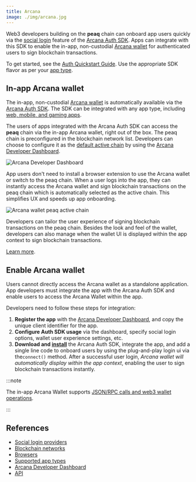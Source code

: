 ```yaml
---
title: Arcana
image: ./img/arcana.jpg
---
```



Web3 developers building on the **peaq** chain can onboard app users quickly via the [social login](https://docs.arcana.network/concepts/social-login) feature of the [Arcana Auth SDK](https://arcana.network/auth). Apps can integrate with this SDK to enable the in-app, non-custodial [Arcana wallet](https://docs.arcana.network/concepts/anwallet/) for authenticated users to sign blockchain transactions. 

To get started, see the [Auth Quickstart Guide](https://docs.arcana.network/quick-start/). Use the appropriate SDK flavor as per your [app type](https://docs.arcana.network/sdk-installation). 

## In-app Arcana wallet

The in-app, non-custodial [Arcana wallet](https://docs.arcana.network/concepts/anwallet/) is automatically available via the [Arcana Auth SDK](https://docs.arcana.network/concepts/authsdk). The SDK can be integrated with any app type, including [web, mobile, and gaming apps](https://docs.arcana.network/sdk-installation). 

The users of apps integrated with the Arcana Auth SDK can access the **peaq** chain via the in-app Arcana wallet, right out of the box. The peaq chain is preconfigured in the blockchain network list. Developers can choose to configure it as the [default active chain](https://docs.arcana.network/setup/config-dapp-with-db/) by using the [Arcana Developer Dashboard](https://dashboard.arcana.network/). 

![Arcana Developer Dashboard](./img/dashboard_setup.gif)

App users don't need to install a browser extension to use the Arcana wallet or switch to the peaq chain. When a user logs into the app, they can instantly access the Arcana wallet and sign blockchain transactions on the peaq chain which is automatically selected as the active chain. This simplifies UX and speeds up app onboarding. 

![Arcana wallet peaq active chain](./img/arcana_wallet_peaq.gif)

Developers can tailor the user experience of signing blockchain transactions on the peaq chain. Besides the look and 
feel of the wallet, developers can also manage when the wallet UI is displayed within the app context to sign blockchain 
transactions.

[Learn more](https://docs.arcana.network/user-guides/wallet-ui/).

## Enable Arcana wallet

Users cannot directly access the Arcana wallet as a standalone application. App developers must 
integrate the app with the Arcana Auth SDK and enable users to access the Arcana Wallet within the 
app.

Developers need to follow these steps for integration:

1. **Register the app** with the [Arcana Developer Dashboard](https://dashboard.arcana.network/), 
and copy the unique client identifier for the app.
2. **Configure Auth SDK usage** via the dashboard, specify social login options, wallet user 
experience settings, etc.
3. **Download and [install](https://docs.arcana.network/sdk-installation)** the Arcana Auth SDK, integrate the app, and add a single line code to onboard users by using the plug-and-play login ui via the`connect()` method. After a successful user login, *Arcana wallet will automatically display within the app context*, enabling the user to sign blockchain transactions instantly. 

:::note

The in-app Arcana Wallet supports [JSON/RPC calls and web3 wallet operations](https://docs.arcana.network/auth/web3-ops/evm/).

:::

## References

* [Social login providers](https://docs.arcana.network/web3-stack/auth/)
* [Blockchain networks](https://docs.arcana.network/web3-stack/chains/)
* [Browsers](https://docs.arcana.network/web3-stack/browsers/)
* [Supported app types](https://docs.arcana.network/web3-stack/apps/)
* [Arcana Developer Dashboard](https://dashboard.arcana.network/)
* [API](https://docs.arcana.network/auth/auth-usage-guide/)
